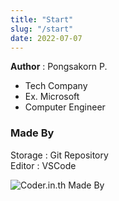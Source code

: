 ```yaml
---
title: "Start"
slug: "/start"
date: 2022-07-07
---
```

**Author** : Pongsakorn P.
- Tech Company
- Ex. Microsoft
- Computer Engineer

### Made By ###

Storage : Git Repository<br/>
Editor : VSCode<br/>

![Coder.in.th Made By](coderinth-madeby.png)
